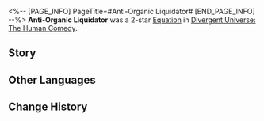 <%-- [PAGE_INFO]
PageTitle=#Anti-Organic Liquidator#
[END_PAGE_INFO] --%>
{{Removed|Equation}}
{{Equation Infobox
|period   = The Human Comedy
|rarity   = 2
|path1    = Erudition*4
|path2    = Destruction*4
|effect   = When a character uses an Ultimate, consumes HP from all allies equal to {{Color|h|5%}} of their current HP and increases their DMG dealt by {{Color|h|30%}} to a max of {{Color|h|4}} stack(s), lasting for {{Color|h|2}} turn(s).
|mentions = 
}}
'''Anti-Organic Liquidator''' was a 2-star [[Divergent Universe: The Human Comedy/Equations|Equation]] in [[Divergent Universe: The Human Comedy]].

==Story==
{{Description|You walk on a barren planet that used to be teeming with clamorous organic life, at least before the rise of the star. You are perplexed, wondering why such flawed objects that are full of logical fallacies can dominate the universe. However, You don't need to figure it out, because the correctness of the Anti-Organic Equation has been verified numerous times.<br /><br />You adjust the receptors of the sensors upward by thirty-one degrees. You seized the spaceship of the pursuers who overcame the emperor's forces and arrived here. After eliminating them, you will also move on to the next planet. High thermal energy attacks are approaching, which aligns with the algorithm's estimations. You will lose the right side of your spaceship in 3.95 seconds standard time.<br /><br />The equation has started operating. This affirms the definition of organic life. To conserve energy, please cease the attack in 7.22 standard seconds.}}
<!--
==Gameplay Notes==
* 
-->
==Other Languages==
{{Other Languages
|en   = Anti-Organic Liquidator
|zhs  = 反有机杀手
|zht  = 反有機殺手
|ja   = {{Rubi|反有機|はんゆうき}}キラー
|ko   = 반유기 킬러
|es   = Asesin{{MC|f=a|m=o}} antiorgánic{{MC|f=a|m=o}}
|fr   = Liquidateur anti-organique
|ru   = Антиорганический ликвидатор
|th   = มือสังหารต่อต้านอินทรีย์
|vi   = Sát Thủ Phản Hữu Cơ
|de   = Antiorganischer Eliminator
|id   = Anti-Organic Liquidator
|pt   = Liquidador Anti-Orgânico
}}

==Change History==
{{Change History|2.3}}